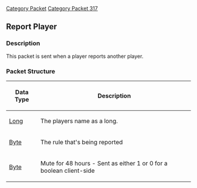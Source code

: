 [[Category Packet]]
[[Category Packet 317]]
{{packet|name=Report player|description=Sent when a player reports another player.|opcode=218|type=Fixed|length=8|revision=317}}
== Report Player ==

=== Description ===

This packet is sent when a player reports another player.

=== Packet Structure ===
{|border=2
! Data Type
! Description
|-
| [[Data Types#Standard data types|Long]]
| The players name as a long.
|-
| [[Data Types#Standard data types|Byte]]
| The rule that's being reported
|-
| [[Data Types#Standard data types|Byte]]
| Mute for 48 hours - Sent as either 1 or 0 for a boolean client-side
|}